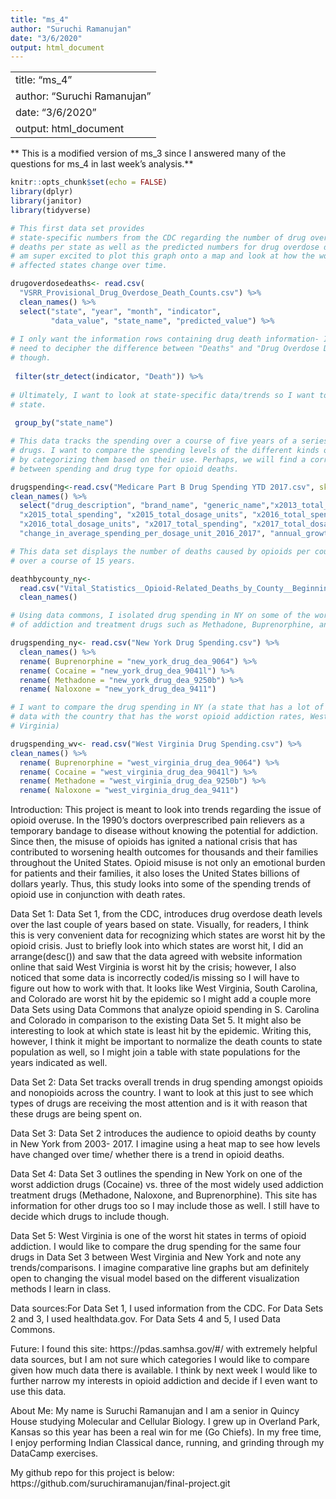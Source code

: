 ```yaml
---
title: "ms_4"
author: "Suruchi Ramanujan"
date: "3/6/2020"
output: html_document
---
```

---
title: "ms_4"
author: "Suruchi Ramanujan"
date: "3/6/2020"
output: html_document
---
** This is a modified version of ms_3 since I answered many of the questions for ms_4 in last week's analysis.**

```r
knitr::opts_chunk$set(echo = FALSE)
library(dplyr)
library(janitor)
library(tidyverse)
```


```r

# This first data set provides
# state-specific numbers from the CDC regarding the number of drug overdose
# deaths per state as well as the predicted numbers for drug overdose deaths. I
# am super excited to plot this graph onto a map and look at how the worst
# affected states change over time.

drugoverdosedeaths<- read.csv(
  "VSRR_Provisional_Drug_Overdose_Death_Counts.csv") %>%
  clean_names() %>%
  select("state", "year", "month", "indicator", 
         "data_value", "state_name", "predicted_value") %>%
  
# I only want the information rows containing drug death information- I still
# need to decipher the difference between "Deaths" and "Drug Overdose Deaths"
# though.
  
 filter(str_detect(indicator, "Death")) %>%
  
# Ultimately, I want to look at state-specific data/trends so I want to group by
# state.
  
 group_by("state_name")
```


```r
# This data tracks the spending over a course of five years of a series of
# drugs. I want to compare the spending levels of the different kinds of drugs
# by categorizing them based on their use. Perhaps, we will find a correlation
# between spending and drug type for opioid deaths.

drugspending<-read.csv("Medicare Part B Drug Spending YTD 2017.csv", skip = 3) %>%
clean_names() %>%
  select("drug_description", "brand_name", "generic_name","x2013_total_spending", "x2013_total_dosage_units", "x2014_total_spending", "x2014_total_dosage_units", 
  "x2015_total_spending", "x2015_total_dosage_units", "x2016_total_spending", 
  "x2016_total_dosage_units", "x2017_total_spending", "x2017_total_dosage_units",
  "change_in_average_spending_per_dosage_unit_2016_2017", "annual_growth_rate_in_average_spending_per_dosage_unit_2013_2017")
```

```r

# This data set displays the number of deaths caused by opioids per county in NY
# over a course of 15 years.

deathbycounty_ny<- 
  read.csv("Vital_Statistics__Opioid-Related_Deaths_by_County__Beginning_2003.csv") %>%
  clean_names()

# Using data commons, I isolated drug spending in NY on some of the worst drugs
# of addiction and treatment drugs such as Methadone, Buprenorphine, and Naloxone.

drugspending_ny<- read.csv("New York Drug Spending.csv") %>%
  clean_names() %>%
  rename( Buprenorphine = "new_york_drug_dea_9064") %>%
  rename( Cocaine = "new_york_drug_dea_9041l") %>%
  rename( Methadone = "new_york_drug_dea_9250b") %>%
  rename( Naloxone = "new_york_drug_dea_9411") 

# I want to compare the drug spending in NY (a state that has a lot of opioid
# data with the country that has the worst opioid addiction rates, West
# Virginia)

drugspending_wv<- read.csv("West Virginia Drug Spending.csv") %>%
clean_names() %>%
  rename( Buprenorphine = "west_virginia_drug_dea_9064") %>%
  rename( Cocaine = "west_virginia_drug_dea_9041l") %>%
  rename( Methadone = "west_virginia_drug_dea_9250b") %>%
  rename( Naloxone = "west_virginia_drug_dea_9411") 

```

Introduction: This project is meant to look into trends regarding the issue of opioid overuse. In the 1990's doctors overprescribed pain relievers as a temporary bandage to disease without knowing the potential for addiction. Since then, the misuse of opioids has ignited a national crisis that has contributed to worsening health outcomes for thousands and their families throughout the United States. Opioid misuse is not only an emotional burden for patients and their families, it also loses the United States billions of dollars yearly. Thus, this study looks into some of the spending trends of opioid use in conjunction with death rates.

Data Set 1: Data Set 1, from the CDC, introduces drug overdose death levels over the last couple of years based on state. Visually, for readers, I think this is very convenient data for recognizing which states are worst hit by the opioid crisis. Just to briefly look into which states are worst hit, I did an arrange(desc()) and saw that the data agreed with website information online that said West Virginia is worst hit by the crisis; however, I also noticed that some data is incorrectly coded/is missing so I will have to figure out how to work with that. It looks like West Virginia, South Carolina, and Colorado are worst hit by the epidemic so I might add a couple more Data Sets using Data Commons that analyze opioid spending in S. Carolina and Colorado in comparison to the existing Data Set 5. It might also be interesting to look at which state is least hit by the epidemic. Writing this, however, I think it might be important to normalize the death counts to state population as well, so I might join a table with state populations for the years indicated as well.

Data Set 2: Data Set tracks overall trends in drug spending amongst opioids and nonopioids across the country. I want to look at this just to see which types of drugs are receiving the most attention and is it with reason that these drugs are being spent on.

Data Set 3: Data Set 2 introduces the audience to opioid deaths by county in New York from 2003- 2017. I imagine using a heat map to see how levels have changed over time/ whether there is a trend in opioid deaths.

Data Set 4: Data Set 3 outlines the spending in New York on one of the worst addiction drugs (Cocaine) vs. three of the most widely used addiction treatment drugs (Methadone, Naloxone, and Buprenorphine). This site has information for other drugs too so I may include those as well. I still have to decide which drugs to include though.

Data Set 5: West Virginia is one of the worst hit states in terms of opioid addiction. I would like to compare the drug spending for the same four drugs in Data Set 3 between West Virginia and New York and note any trends/comparisons. I imagine comparative line graphs but am definitely open to changing the visual model based on the different visualization methods I learn in class.

Data sources:For Data Set 1, I used information from the CDC. For Data Sets 2 and 3, I used healthdata.gov. For Data Sets 4 and 5, I used Data Commons.

Future: I found this site: https://pdas.samhsa.gov/#/ with extremely helpful data sources, but I am not sure which categories I would like to compare given how much data there is available. I think by next week I would like to further narrow my interests in opioid addiction and decide if I even want to use this data.

About Me: My name is Suruchi Ramanujan and I am a senior in Quincy House studying Molecular and Cellular Biology. I grew up in Overland Park, Kansas so this year has been a real win for me (Go Chiefs). In my free time, I enjoy performing Indian Classical dance, running, and grinding through my DataCamp exercises.

My github repo for this project is below: https://github.com/suruchiramanujan/final-project.git